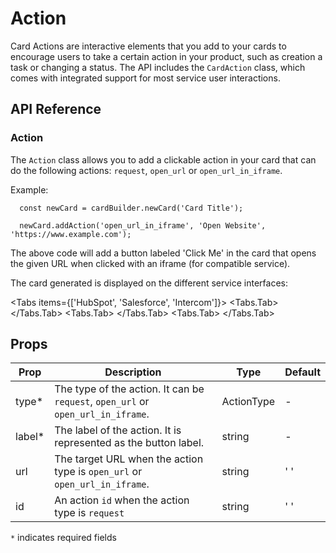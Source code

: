
# Action

Card Actions are interactive elements that you add to your cards to encourage users to take a certain action in your product, such as creation a task or changing a status. The API includes the `CardAction` class, which comes with integrated support for most service user interactions.

## API Reference

### Action

The `Action` class allows you to add a clickable action in your card that can do the following actions: `request`, `open_url` or `open_url_in_iframe`.

Example:

```tsx
  const newCard = cardBuilder.newCard('Card Title');

  newCard.addAction('open_url_in_iframe', 'Open Website', 'https://www.example.com');
```
The above code will add a button labeled 'Click Me' in the card that opens the given URL when clicked with an iframe (for compatible service).

The card generated is displayed on the different service interfaces:

<Tabs items={['HubSpot', 'Salesforce', 'Intercom']}>
  <Tabs.Tab>
    <Screenshot src="/assets/docs/card-extension-action-example-hubspot.png" alt="HubSpot Card"/>
  </Tabs.Tab>
  <Tabs.Tab>
    <Screenshot src="/assets/docs/card-extension-action-example-salesforce.png" alt="Salesforce Card"/>
  </Tabs.Tab>
  <Tabs.Tab>
    <Screenshot src="/assets/docs/card-extension-action-example-intercom.png" alt="Intercom Card"/>
  </Tabs.Tab>
</Tabs>

## Props

Prop  |   Description   |  Type  |  Default
----- | --------------- | ------ | ---------
type*  | The type of the action. It can be `request`, `open_url` or `open_url_in_iframe`.   |   ActionType | -
label* | The label of the action. It is represented as the button label. |   string  |   -
url  | The target URL when the action type is `open_url` or `open_url_in_iframe`. |   string  |   ' '
id  | An action `id` when the action type is `request` |   string  |   ' '

`*` indicates required fields